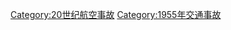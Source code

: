 {{Year by category
|m=1
|c=9
|d=5
|y=5
|cat=航空事故
|sortkey=Aviation accidents
|parent=20世纪航空事故
|subcat=1955年交通事故
}}

[[Category:20世纪航空事故|Category:20世纪航空事故]]
[[Category:1955年交通事故|Category:1955年交通事故]]